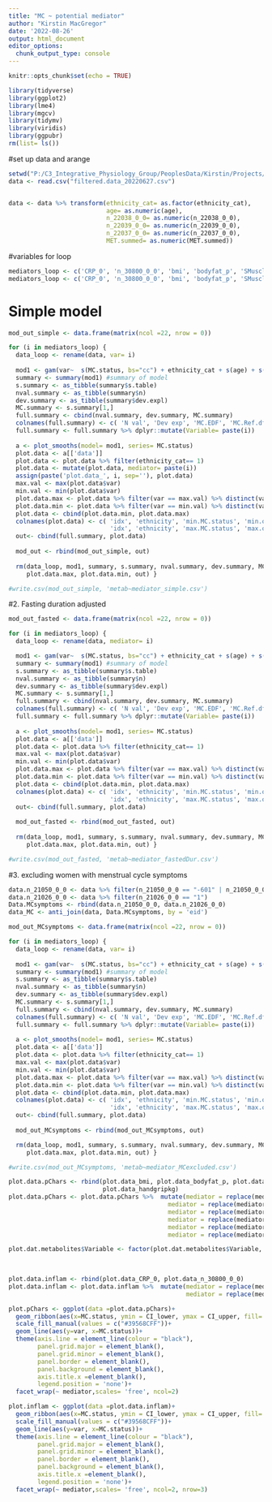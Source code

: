 ```yaml
---
title: "MC ~ potential mediator"
author: "Kirstin MacGregor"
date: '2022-08-26'
output: html_document
editor_options: 
  chunk_output_type: console
---
```


```r
knitr::opts_chunk$set(echo = TRUE)

library(tidyverse)
library(ggplot2)
library(lme4)
library(mgcv)
library(tidymv)
library(viridis)
library(ggpubr)
rm(list= ls())
```

#set up data and arange
```r
setwd("P:/C3_Integrative_Physiology_Group/PeoplesData/Kirstin/Projects/UoS/MC and metabolites_BioBank/Analysis/data/filtered")
data <- read.csv("filtered.data_20220627.csv")


data <- data %>% transform(ethnicity_cat= as.factor(ethnicity_cat),
                           age= as.numeric(age),
                           n_22038_0_0= as.numeric(n_22038_0_0),
                           n_22039_0_0= as.numeric(n_22039_0_0),
                           n_22037_0_0= as.numeric(n_22037_0_0),
                           MET.summed= as.numeric(MET.summed))
```

#variables for loop
```r
mediators_loop <- c('CRP_0', 'n_30800_0_0', 'bmi', 'bodyfat_p', 'SMusclemasspct_c', 'MET.summed', 'handgripkg', 'Fitness_METs_c')
mediators_loop <- c('CRP_0', 'n_30800_0_0', 'bmi', 'bodyfat_p', 'SMusclemasspct_c', 'MET.summed', 'handgripkg', 'Fitness_METs_c')
```


# Simple model
```r
mod_out_simple <- data.frame(matrix(ncol =22, nrow = 0))

for (i in mediators_loop) {
  data_loop <- rename(data, var= i)
  
  mod1 <- gam(var~  s(MC.status, bs="cc") + ethnicity_cat + s(age) + s(deprivationindex), data=data_loop)
  summary <- summary(mod1) #summary of model
  s.summary <- as_tibble(summary$s.table)
  nval.summary <- as_tibble(summary$n)
  dev.summary <- as_tibble(summary$dev.expl)
  MC.summary <- s.summary[1,]
  full.summary <- cbind(nval.summary, dev.summary, MC.summary)
  colnames(full.summary) <- c( 'N val', 'Dev exp', 'MC.EDF', 'MC.Ref.df', 'MC.F', 'MC.pval')
  full.summary <- full.summary %>% dplyr::mutate(Variable= paste(i))
  
  a <- plot_smooths(model= mod1, series= MC.status)
  plot.data <- a[['data']]
  plot.data <- plot.data %>% filter(ethnicity_cat== 1)
  plot.data <- mutate(plot.data, mediator= paste(i))
  assign(paste('plot.data_', i, sep=''), plot.data)
  max.val <- max(plot.data$var)
  min.val <- min(plot.data$var)
  plot.data.max <- plot.data %>% filter(var == max.val) %>% distinct(var, .keep_all= TRUE)
  plot.data.min <- plot.data %>% filter(var == min.val) %>% distinct(var, .keep_all= TRUE)
  plot.data <- cbind(plot.data.min, plot.data.max)
  colnames(plot.data) <- c( 'idx', 'ethnicity', 'min.MC.status', 'min.outcomevar', 'min.SE', 'min.CI_upper', 'min.CI_lower',
                            'idx', 'ethnicity', 'max.MC.status', 'max.outcomevar', 'max.SE', 'max.CI_upper', 'max.CI_upper')
  out<- cbind(full.summary, plot.data)
  
  mod_out <- rbind(mod_out_simple, out) 
  
  rm(data_loop, mod1, summary, s.summary, nval.summary, dev.summary, MC.summary, full.summary, a, plot.data, max.val, min.val, 
     plot.data.max, plot.data.min, out) }

#write.csv(mod_out_simple, 'metab~mediator_simple.csv')
```


#2. Fasting duration adjusted
```r
mod_out_fasted <- data.frame(matrix(ncol =22, nrow = 0))

for (i in mediators_loop) {
  data_loop <- rename(data, mediator= i)

  mod1 <- gam(var~  s(MC.status, bs="cc") + ethnicity_cat + s(age) + s(deprivationindex), data=data_loop)
  summary <- summary(mod1) #summary of model
  s.summary <- as_tibble(summary$s.table)
  nval.summary <- as_tibble(summary$n)
  dev.summary <- as_tibble(summary$dev.expl)
  MC.summary <- s.summary[1,]
  full.summary <- cbind(nval.summary, dev.summary, MC.summary)
  colnames(full.summary) <- c( 'N val', 'Dev exp', 'MC.EDF', 'MC.Ref.df', 'MC.F', 'MC.pval')
  full.summary <- full.summary %>% dplyr::mutate(Variable= paste(i))
  
  a <- plot_smooths(model= mod1, series= MC.status)
  plot.data <- a[['data']]
  plot.data <- plot.data %>% filter(ethnicity_cat== 1)
  max.val <- max(plot.data$var)
  min.val <- min(plot.data$var)
  plot.data.max <- plot.data %>% filter(var == max.val) %>% distinct(var, .keep_all= TRUE)
  plot.data.min <- plot.data %>% filter(var == min.val) %>% distinct(var, .keep_all= TRUE)
  plot.data <- cbind(plot.data.min, plot.data.max)
  colnames(plot.data) <- c( 'idx', 'ethnicity', 'min.MC.status', 'min.outcomevar', 'min.SE', 'min.CI_upper', 'min.CI_lower',
                            'idx', 'ethnicity', 'max.MC.status', 'max.outcomevar', 'max.SE', 'max.CI_upper', 'max.CI_upper')
  out<- cbind(full.summary, plot.data)
  
  mod_out_fasted <- rbind(mod_out_fasted, out) 
  
  rm(data_loop, mod1, summary, s.summary, nval.summary, dev.summary, MC.summary, full.summary, a, plot.data, max.val, min.val, 
     plot.data.max, plot.data.min, out) }

#write.csv(mod_out_fasted, 'metab~mediator_fastedDur.csv')
```


#3. excluding women with menstrual cycle symptoms
```r
data.n_21050_0_0 <- data %>% filter(n_21050_0_0 == "-601" | n_21050_0_0 == "-602")
data.n_21026_0_0 <- data %>% filter(n_21026_0_0 == "1")
Data.MCsymptoms <- rbind(data.n_21050_0_0, data.n_21026_0_0)
data_MC <- anti_join(data, Data.MCsymptoms, by = 'eid')

mod_out_MCsymptoms <- data.frame(matrix(ncol =22, nrow = 0))

for (i in mediators_loop) {
  data_loop <- rename(data, var= i)
  
  mod1 <- gam(var~  s(MC.status, bs="cc") + ethnicity_cat + s(age) + s(deprivationindex), data=data_loop)
  summary <- summary(mod1) #summary of model
  s.summary <- as_tibble(summary$s.table)
  nval.summary <- as_tibble(summary$n)
  dev.summary <- as_tibble(summary$dev.expl)
  MC.summary <- s.summary[1,]
  full.summary <- cbind(nval.summary, dev.summary, MC.summary)
  colnames(full.summary) <- c( 'N val', 'Dev exp', 'MC.EDF', 'MC.Ref.df', 'MC.F', 'MC.pval')
  full.summary <- full.summary %>% dplyr::mutate(Variable= paste(i))
  
  a <- plot_smooths(model= mod1, series= MC.status)
  plot.data <- a[['data']]
  plot.data <- plot.data %>% filter(ethnicity_cat== 1)
  max.val <- max(plot.data$var)
  min.val <- min(plot.data$var)
  plot.data.max <- plot.data %>% filter(var == max.val) %>% distinct(var, .keep_all= TRUE)
  plot.data.min <- plot.data %>% filter(var == min.val) %>% distinct(var, .keep_all= TRUE)
  plot.data <- cbind(plot.data.min, plot.data.max)
  colnames(plot.data) <- c( 'idx', 'ethnicity', 'min.MC.status', 'min.outcomevar', 'min.SE', 'min.CI_upper', 'min.CI_lower',
                            'idx', 'ethnicity', 'max.MC.status', 'max.outcomevar', 'max.SE', 'max.CI_upper', 'max.CI_upper')
  out<- cbind(full.summary, plot.data)
  
  mod_out_MCsymptoms <- rbind(mod_out_MCsymptoms, out)

  rm(data_loop, mod1, summary, s.summary, nval.summary, dev.summary, MC.summary, full.summary, a, plot.data, max.val, min.val, 
     plot.data.max, plot.data.min, out) } 

#write.csv(mod_out_MCsymptoms, 'metab~mediator_MCexcluded.csv')
```


```r

plot.data.pChars <- rbind(plot.data_bmi, plot.data_bodyfat_p, plot.data_SMusclemasspct_c, plot.data_MET.summed, plot.data_Fitness_METs_c,
                          plot.data_handgripkg)
plot.data.pChars <- plot.data.pChars %>%  mutate(mediator = replace(mediator, mediator=="bmi", "BMI (kg/m2)"),
                                            mediator = replace(mediator, mediator=="bodyfat_p", "Fat mass (%)"),
                                            mediator = replace(mediator, mediator=="SMusclemasspct_c", "Fat free mass (%)"),
                                            mediator = replace(mediator, mediator=="MET.summed", "Summed physical activity (MET min/ wk)"),
                                            mediator = replace(mediator, mediator=="Fitness_METs_c", "Cardiorespiratory fitness (METs)"),
                                            mediator = replace(mediator, mediator=="handgripkg", "Handgrip strength (kg)"))

plot.dat.metabolites$Variable <- factor(plot.dat.metabolites$Variable, levels= c("BMI (kg/m2)", "Fat mass (%)", "Fat free mass (%)",
                                                                                 "Summed physical activity (MET min/ wk)", "Cardiorespiratory fitness (METs)",
                                                                                 "Handgrip strength (kg)"))

plot.data.inflam <- rbind(plot.data_CRP_0, plot.data_n_30800_0_0)
plot.data.inflam <- plot.data.inflam %>%  mutate(mediator = replace(mediator, mediator=="CRP_0", "CRP (mg/L"),
                                                 mediator = replace(mediator, mediator=="n_30800_0_0", "IGF-1 (mmol/L"))                  

plot.pChars <- ggplot(data =plot.data.pChars)+
  geom_ribbon(aes(x=MC.status, ymin = CI_lower, ymax = CI_upper, fill= "#39568CFF"),alpha = 0.5)+
  scale_fill_manual(values = c("#39568CFF"))+
  geom_line(aes(y=var, x=MC.status))+
  theme(axis.line = element_line(colour = "black"),
        panel.grid.major = element_blank(),
        panel.grid.minor = element_blank(),
        panel.border = element_blank(),
        panel.background = element_blank(),
        axis.title.x =element_blank(),
        legend.position = 'none')+
  facet_wrap(~ mediator,scales= 'free', ncol=2)

plot.inflam <- ggplot(data =plot.data.inflam)+
  geom_ribbon(aes(x=MC.status, ymin = CI_lower, ymax = CI_upper, fill= "#39568CFF"),alpha = 0.5)+
  scale_fill_manual(values = c("#39568CFF"))+
  geom_line(aes(y=var, x=MC.status))+
  theme(axis.line = element_line(colour = "black"),
        panel.grid.major = element_blank(),
        panel.grid.minor = element_blank(),
        panel.border = element_blank(),
        panel.background = element_blank(),
        axis.title.x =element_blank(),
        legend.position = 'none')+
  facet_wrap(~ mediator,scales= 'free', ncol=2, nrow=3)

```
